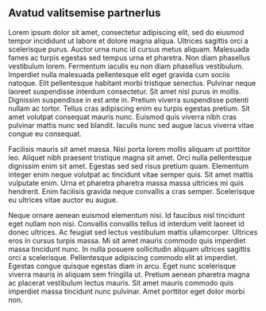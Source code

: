 ## Avatud valitsemise partnerlus {-#chapter04 .chapter_section .chapter0_section}

Lorem ipsum dolor sit amet, consectetur adipiscing elit, sed do eiusmod tempor incididunt ut labore et dolore magna aliqua. Ultrices sagittis orci a scelerisque purus. Auctor urna nunc id cursus metus aliquam. Malesuada fames ac turpis egestas sed tempus urna et pharetra. Non diam phasellus vestibulum lorem. Fermentum iaculis eu non diam phasellus vestibulum. Imperdiet nulla malesuada pellentesque elit eget gravida cum sociis natoque. Elit pellentesque habitant morbi tristique senectus. Pulvinar neque laoreet suspendisse interdum consectetur. Sit amet nisl purus in mollis. Dignissim suspendisse in est ante in. Pretium viverra suspendisse potenti nullam ac tortor. Tellus cras adipiscing enim eu turpis egestas pretium. Sit amet volutpat consequat mauris nunc. Euismod quis viverra nibh cras pulvinar mattis nunc sed blandit. Iaculis nunc sed augue lacus viverra vitae congue eu consequat.

Facilisis mauris sit amet massa. Nisi porta lorem mollis aliquam ut porttitor leo. Aliquet nibh praesent tristique magna sit amet. Orci nulla pellentesque dignissim enim sit amet. Egestas sed sed risus pretium quam. Elementum integer enim neque volutpat ac tincidunt vitae semper quis. Sit amet mattis vulputate enim. Urna et pharetra pharetra massa massa ultricies mi quis hendrerit. Enim facilisis gravida neque convallis a cras semper. Scelerisque eu ultrices vitae auctor eu augue.

Neque ornare aenean euismod elementum nisi. Id faucibus nisl tincidunt eget nullam non nisi. Convallis convallis tellus id interdum velit laoreet id donec ultrices. Ac feugiat sed lectus vestibulum mattis ullamcorper. Ultrices eros in cursus turpis massa. Mi sit amet mauris commodo quis imperdiet massa tincidunt nunc. In nulla posuere sollicitudin aliquam ultrices sagittis orci a scelerisque. Pellentesque adipiscing commodo elit at imperdiet. Egestas congue quisque egestas diam in arcu. Eget nunc scelerisque viverra mauris in aliquam sem fringilla ut. Pretium aenean pharetra magna ac placerat vestibulum lectus mauris. Sit amet mauris commodo quis imperdiet massa tincidunt nunc pulvinar. Amet porttitor eget dolor morbi non.